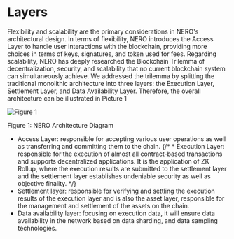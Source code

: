 # Layers

Flexibility and scalability are the primary considerations in NERO's architectural design. In terms of flexibility, NERO introduces the Access Layer to handle user interactions with the blockchain, providing more choices in terms of keys, signatures, and token used for fees. Regarding scalability, NERO has deeply researched the Blockchain Trilemma of decentralization, security, and scalability that no current blockchain system can simultaneously achieve. We addressed the trilemma by splitting the traditional monolithic architecture into three layers: the Execution Layer, Settlement Layer, and Data Availability Layer. Therefore, the overall architecture can be illustrated in Picture 1

<div style={{ height: '2rem' }} />
<div style={{ textAlign: 'center' }}>
  <img src="/assets/learn/figure1.png" alt="Figure 1" />
  <p style={{ fontStyle: 'italic' }}>Figure 1: NERO Architecture Diagram</p>
</div>

* Access Layer: responsible for accepting various user operations as well as transferring and committing them to the chain.
{/* * Execution Layer: responsible for the execution of almost all contract-based transactions and supports decentralized applications. It is the application of ZK Rollup, where the execution results are submitted to the settlement layer and the settlement layer establishes undeniable security as well as objective finality. */}
* Settlement layer: responsible for verifying and settling the execution results of the execution layer and is also the asset layer, responsible for the management and settlement of the assets on the chain.
* Data availability layer: focusing on execution data, it will ensure data availability in the network based on data sharding, and data sampling technologies.